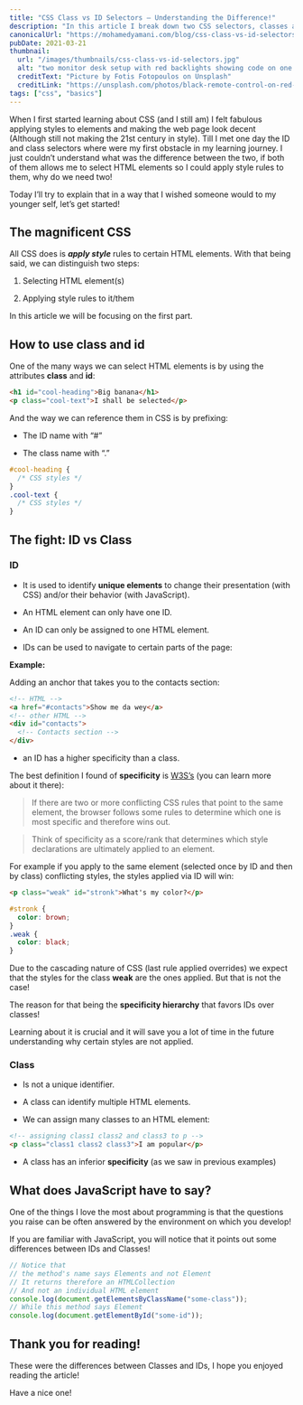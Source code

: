 ```yaml
---
title: "CSS Class vs ID Selectors — Understanding the Difference!"
description: "In this article I break down two CSS selectors, classes and ids, how to use them to select HTML elements as well the difference between them."
canonicalUrl: "https://mohamedyamani.com/blog/css-class-vs-id-selectors/"
pubDate: 2021-03-21
thumbnail:
  url: "/images/thumbnails/css-class-vs-id-selectors.jpg"
  alt: "two monitor desk setup with red backlights showing code on one screen and spotify on the other with a phone between them"
  creditText: "Picture by Fotis Fotopoulos on Unsplash"
  creditLink: "https://unsplash.com/photos/black-remote-control-on-red-table-6sAl6aQ4OWI?utm_medium=referral&utm_source=mohamedyamani.com"
tags: ["css", "basics"]
---
```


When I first started learning about CSS (and I still am) I felt fabulous applying styles to elements and making the web page look decent (Although still not making the 21st century in style). Till I met one day the ID and class selectors where were my first obstacle in my learning journey. I just couldn’t understand what was the difference between the two, if both of them allows me to select HTML elements so I could apply style rules to them, why do we need two!

Today I’ll try to explain that in a way that I wished someone would to my younger self, let’s get started!

## The magnificent CSS

All CSS does is **_apply style_** rules to certain HTML elements. With that being said, we can distinguish two steps:

1. Selecting HTML element(s)

2. Applying style rules to it/them

In this article we will be focusing on the first part.

## How to use class and id

One of the many ways we can select HTML elements is by using the attributes **class** and **id**:

```html
<h1 id="cool-heading">Big banana</h1>
<p class="cool-text">I shall be selected</p>
```

And the way we can reference them in CSS is by prefixing:

- The ID name with “#”

- The class name with “.”

```css
#cool-heading {
  /* CSS styles */
}
.cool-text {
  /* CSS styles */
}
```

## The fight: ID vs Class

### ID

- It is used to identify **unique elements** to change their presentation (with CSS) and/or their behavior (with JavaScript).

- An HTML element can only have one ID.

- An ID can only be assigned to one HTML element.

- IDs can be used to navigate to certain parts of the page:

**Example:**

Adding an anchor that takes you to the contacts section:

```html
<!-- HTML -->
<a href="#contacts">Show me da wey</a>
<!-- other HTML -->
<div id="contacts">
  <!-- Contacts section -->
</div>
```

- an ID has a higher specificity than a class.

The best definition I found of **specificity** is [W3S’s](https://www.w3schools.com/css/css_specificity.asp) (you can learn more about it there):

> If there are two or more conflicting CSS rules that point to the same element, the browser follows some rules to determine which one is most specific and therefore wins out.

> Think of specificity as a score/rank that determines which style declarations are ultimately applied to an element.

For example if you apply to the same element (selected once by ID and then by class) conflicting styles, the styles applied via ID will win:

```html
<p class="weak" id="stronk">What's my color?</p>
```

```css
#stronk {
  color: brown;
}
.weak {
  color: black;
}
```

Due to the cascading nature of CSS (last rule applied overrides) we expect that the styles for the class **weak** are the ones applied. But that is not the case!

The reason for that being the **specificity hierarchy** that favors IDs over classes!

Learning about it is crucial and it will save you a lot of time in the future understanding why certain styles are not applied.

### Class

- Is not a unique identifier.

- A class can identify multiple HTML elements.

- We can assign many classes to an HTML element:

```html
<!-- assigning class1 class2 and class3 to p -->
<p class="class1 class2 class3">I am popular</p>
```

- A class has an inferior **specificity** (as we saw in previous examples)

## What does JavaScript have to say?

One of the things I love the most about programming is that the questions you raise can be often answered by the environment on which you develop!

If you are familiar with JavaScript, you will notice that it points out some differences between IDs and Classes!

```javascript
// Notice that
// the method's name says Elements and not Element
// It returns therefore an HTMLCollection
// And not an individual HTML element
console.log(document.getElementsByClassName("some-class"));
// While this method says Element
console.log(document.getElementById("some-id"));
```

## Thank you for reading!

These were the differences between Classes and IDs, I hope you enjoyed reading the article!

Have a nice one!
